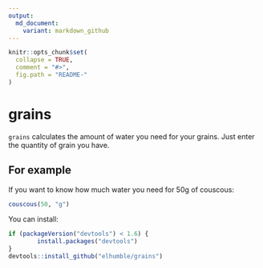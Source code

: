 ```yaml
---
output:
  md_document:
    variant: markdown_github
---
```


<!-- README.md is generated from README.Rmd. Please edit that file -->

```r
knitr::opts_chunk$set(
  collapse = TRUE,
  comment = "#>",
  fig.path = "README-"
)
```

# grains

`grains` calculates the amount of water you need for your grains. Just enter the quantity of grain
you have.

## For example

If you want to know how much water you need for 50g of couscous:

```r
couscous(50, "g")
```

You can install:

```R
if (packageVersion("devtools") < 1.6) {
        install.packages("devtools")
}
devtools::install_github("elhumble/grains")
```






